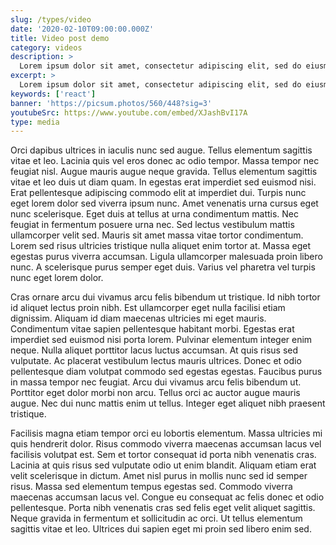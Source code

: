 ```yaml
---
slug: /types/video
date: '2020-02-10T09:00:00.000Z'
title: Video post demo
category: videos
description: >
  Lorem ipsum dolor sit amet, consectetur adipiscing elit, sed do eiusmod tempor incididunt ut labore et dolore magna aliqua.
excerpt: >
  Lorem ipsum dolor sit amet, consectetur adipiscing elit, sed do eiusmod tempor incididunt ut labore et dolore magna aliqua.
keywords: ['react']
banner: 'https://picsum.photos/560/448?sig=3'
youtubeSrc: https://www.youtube.com/embed/XJashBvI17A
type: media
---
```


Orci dapibus ultrices in iaculis nunc sed augue. Tellus elementum sagittis vitae et leo. Lacinia quis vel eros donec ac odio tempor. Massa tempor nec feugiat nisl. Augue mauris augue neque gravida. Tellus elementum sagittis vitae et leo duis ut diam quam. In egestas erat imperdiet sed euismod nisi. Erat pellentesque adipiscing commodo elit at imperdiet dui. Turpis nunc eget lorem dolor sed viverra ipsum nunc. Amet venenatis urna cursus eget nunc scelerisque. Eget duis at tellus at urna condimentum mattis. Nec feugiat in fermentum posuere urna nec. Sed lectus vestibulum mattis ullamcorper velit sed. Mauris sit amet massa vitae tortor condimentum. Lorem sed risus ultricies tristique nulla aliquet enim tortor at. Massa eget egestas purus viverra accumsan. Ligula ullamcorper malesuada proin libero nunc. A scelerisque purus semper eget duis. Varius vel pharetra vel turpis nunc eget lorem dolor.

Cras ornare arcu dui vivamus arcu felis bibendum ut tristique. Id nibh tortor id aliquet lectus proin nibh. Est ullamcorper eget nulla facilisi etiam dignissim. Aliquam id diam maecenas ultricies mi eget mauris. Condimentum vitae sapien pellentesque habitant morbi. Egestas erat imperdiet sed euismod nisi porta lorem. Pulvinar elementum integer enim neque. Nulla aliquet porttitor lacus luctus accumsan. At quis risus sed vulputate. Ac placerat vestibulum lectus mauris ultrices. Donec et odio pellentesque diam volutpat commodo sed egestas egestas. Faucibus purus in massa tempor nec feugiat. Arcu dui vivamus arcu felis bibendum ut. Porttitor eget dolor morbi non arcu. Tellus orci ac auctor augue mauris augue. Nec dui nunc mattis enim ut tellus. Integer eget aliquet nibh praesent tristique.

Facilisis magna etiam tempor orci eu lobortis elementum. Massa ultricies mi quis hendrerit dolor. Risus commodo viverra maecenas accumsan lacus vel facilisis volutpat est. Sem et tortor consequat id porta nibh venenatis cras. Lacinia at quis risus sed vulputate odio ut enim blandit. Aliquam etiam erat velit scelerisque in dictum. Amet nisl purus in mollis nunc sed id semper risus. Massa sed elementum tempus egestas sed. Commodo viverra maecenas accumsan lacus vel. Congue eu consequat ac felis donec et odio pellentesque. Porta nibh venenatis cras sed felis eget velit aliquet sagittis. Neque gravida in fermentum et sollicitudin ac orci. Ut tellus elementum sagittis vitae et leo. Ultrices dui sapien eget mi proin sed libero enim sed.

